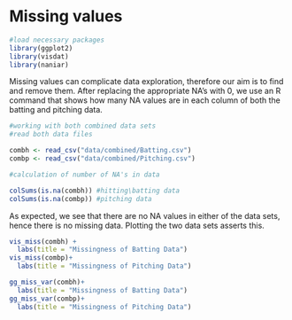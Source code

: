 # Missing values

```r
#load necessary packages
library(ggplot2)
library(visdat)
library(naniar)
```
Missing values can complicate data exploration, therefore our aim is to find and remove them. After replacing the appropriate NA's with 0, we use an R command that shows how many NA values are in each column of both the batting and pitching data.

```r

#working with both combined data sets
#read both data files

combh <- read_csv("data/combined/Batting.csv")
combp <- read_csv("data/combined/Pitching.csv")

```

```r

#calculation of number of NA's in data

colSums(is.na(combh)) #hitting\batting data
colSums(is.na(combp)) #pitching data

```

As expected, we see that there are no NA values in either of the data sets, hence there is no missing data.
Plotting the two data sets asserts this.

```r
vis_miss(combh) + 
  labs(title = "Missingness of Batting Data")
vis_miss(combp)+ 
  labs(title = "Missingness of Pitching Data")

gg_miss_var(combh)+ 
  labs(title = "Missingness of Batting Data")
gg_miss_var(combp)+ 
  labs(title = "Missingness of Pitching Data")
```
